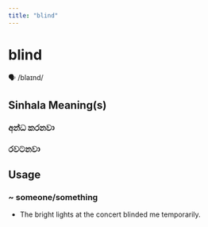 ```yaml
---
title: "blind"
---
```


# blind

🗣️ /blaɪnd/

## Sinhala Meaning(s)

### අන්ධ කරනවා
### රවටනවා

## Usage

### ~ someone/something

- The bright lights at the concert blinded me temporarily.

